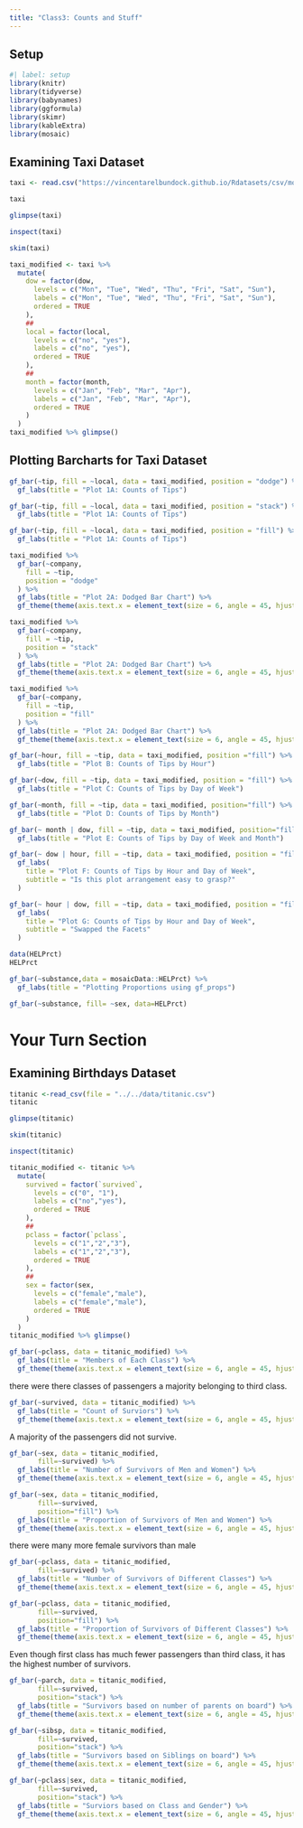 ```yaml
---
title: "Class3: Counts and Stuff"
---
```


## Setup

```r
#| label: setup
library(knitr)
library(tidyverse)
library(babynames)
library(ggformula)
library(skimr)
library(kableExtra)
library(mosaic)
```

## Examining Taxi Dataset

```r
taxi <- read.csv("https://vincentarelbundock.github.io/Rdatasets/csv/modeldata/taxi.csv")
```

```r
taxi
```

```r
glimpse(taxi)
```

```r
inspect(taxi)
```

```r
skim(taxi)
```

```r
taxi_modified <- taxi %>%
  mutate(
    dow = factor(dow,
      levels = c("Mon", "Tue", "Wed", "Thu", "Fri", "Sat", "Sun"),
      labels = c("Mon", "Tue", "Wed", "Thu", "Fri", "Sat", "Sun"),
      ordered = TRUE
    ),
    ##
    local = factor(local,
      levels = c("no", "yes"),
      labels = c("no", "yes"),
      ordered = TRUE
    ),
    ##
    month = factor(month,
      levels = c("Jan", "Feb", "Mar", "Apr"),
      labels = c("Jan", "Feb", "Mar", "Apr"),
      ordered = TRUE
    )
  )
taxi_modified %>% glimpse()
```

## Plotting Barcharts for Taxi Dataset

```r
gf_bar(~tip, fill = ~local, data = taxi_modified, position = "dodge") %>%
  gf_labs(title = "Plot 1A: Counts of Tips")
```

```r
gf_bar(~tip, fill = ~local, data = taxi_modified, position = "stack") %>%
  gf_labs(title = "Plot 1A: Counts of Tips")
```

```r
gf_bar(~tip, fill = ~local, data = taxi_modified, position = "fill") %>%
  gf_labs(title = "Plot 1A: Counts of Tips")
```

```r
taxi_modified %>%
  gf_bar(~company,
    fill = ~tip,
    position = "dodge"
  ) %>%
  gf_labs(title = "Plot 2A: Dodged Bar Chart") %>%
  gf_theme(theme(axis.text.x = element_text(size = 6, angle = 45, hjust = 1)))


```

```r
taxi_modified %>%
  gf_bar(~company,
    fill = ~tip,
    position = "stack"
  ) %>%
  gf_labs(title = "Plot 2A: Dodged Bar Chart") %>%
  gf_theme(theme(axis.text.x = element_text(size = 6, angle = 45, hjust = 1)))
```

```r
taxi_modified %>%
  gf_bar(~company,
    fill = ~tip,
    position = "fill"
  ) %>%
  gf_labs(title = "Plot 2A: Dodged Bar Chart") %>%
  gf_theme(theme(axis.text.x = element_text(size = 6, angle = 45, hjust = 1)))
```

```r
gf_bar(~hour, fill = ~tip, data = taxi_modified, position ="fill") %>%
  gf_labs(title = "Plot B: Counts of Tips by Hour")
```

```r
gf_bar(~dow, fill = ~tip, data = taxi_modified, position = "fill") %>%
  gf_labs(title = "Plot C: Counts of Tips by Day of Week")
```

```r
gf_bar(~month, fill = ~tip, data = taxi_modified, position="fill") %>%
  gf_labs(title = "Plot D: Counts of Tips by Month")
```

```r
gf_bar(~ month | dow, fill = ~tip, data = taxi_modified, position="fill") %>%
  gf_labs(title = "Plot E: Counts of Tips by Day of Week and Month")
```

```r
gf_bar(~ dow | hour, fill = ~tip, data = taxi_modified, position = "fill") %>%
  gf_labs(
    title = "Plot F: Counts of Tips by Hour and Day of Week",
    subtitle = "Is this plot arrangement easy to grasp?"
  )
```

```r
gf_bar(~ hour | dow, fill = ~tip, data = taxi_modified, position = "fill") %>%
  gf_labs(
    title = "Plot G: Counts of Tips by Hour and Day of Week",
    subtitle = "Swapped the Facets"
  )
```

```r
data(HELPrct)
HELPrct
```

```r
gf_bar(~substance,data = mosaicData::HELPrct) %>% 
  gf_labs(title = "Plotting Proportions using gf_props")
```

```r
gf_bar(~substance, fill= ~sex, data=HELPrct)

```

# Your Turn Section

## Examining Birthdays Dataset

```r
titanic <-read_csv(file = "../../data/titanic.csv")
titanic
```

```r
glimpse(titanic)
```

```r
skim(titanic)
```

```r
inspect(titanic)
```

```r
titanic_modified <- titanic %>%
  mutate(
    survived = factor(`survived`,
      levels = c("0", "1"),
      labels = c("no","yes"),
      ordered = TRUE
    ),
    ##
    pclass = factor(`pclass`,
      levels = c("1","2","3"),
      labels = c("1","2","3"),
      ordered = TRUE
    ),
    ##
    sex = factor(sex,
      levels = c("female","male"),
      labels = c("female","male"),
      ordered = TRUE
    )
  )
titanic_modified %>% glimpse()
```

```r
gf_bar(~pclass, data = titanic_modified) %>%
  gf_labs(title = "Members of Each Class") %>% 
  gf_theme(theme(axis.text.x = element_text(size = 6, angle = 45, hjust = 1)))
```

there were there classes of passengers a majority belonging to third class.

```r
gf_bar(~survived, data = titanic_modified) %>%
  gf_labs(title = "Count of Surviors") %>% 
  gf_theme(theme(axis.text.x = element_text(size = 6, angle = 45, hjust = 1)))
```

A majority of the passengers did not survive.

```r
gf_bar(~sex, data = titanic_modified,
       fill=~survived) %>%
  gf_labs(title = "Number of Survivors of Men and Women") %>% 
  gf_theme(theme(axis.text.x = element_text(size = 6, angle = 45, hjust = 1)))
```

```r
gf_bar(~sex, data = titanic_modified,
       fill=~survived,
       position="fill") %>%
  gf_labs(title = "Proportion of Survivors of Men and Women") %>% 
  gf_theme(theme(axis.text.x = element_text(size = 6, angle = 45, hjust = 1)))
```

there were many more female survivors than male

```r
gf_bar(~pclass, data = titanic_modified,
       fill=~survived) %>%
  gf_labs(title = "Number of Survivors of Different Classes") %>% 
  gf_theme(theme(axis.text.x = element_text(size = 6, angle = 45, hjust = 1)))
```

```r
gf_bar(~pclass, data = titanic_modified,
       fill=~survived,
       position="fill") %>%
  gf_labs(title = "Proportion of Survivors of Different Classes") %>% 
  gf_theme(theme(axis.text.x = element_text(size = 6, angle = 45, hjust = 1)))
```

Even though first class has much fewer passengers than third class, it has the highest number of survivors.

```r
gf_bar(~parch, data = titanic_modified,
       fill=~survived,
       position="stack") %>%
  gf_labs(title = "Survivors based on number of parents on board") %>% 
  gf_theme(theme(axis.text.x = element_text(size = 6, angle = 45, hjust = 1)))
```

```r
gf_bar(~sibsp, data = titanic_modified,
       fill=~survived,
       position="stack") %>%
  gf_labs(title = "Survivors based on Siblings on board") %>% 
  gf_theme(theme(axis.text.x = element_text(size = 6, angle = 45, hjust = 1)))
```

```r
gf_bar(~pclass|sex, data = titanic_modified,
       fill=~survived,
       position="stack") %>%
  gf_labs(title = "Surviors based on Class and Gender") %>% 
  gf_theme(theme(axis.text.x = element_text(size = 6, angle = 45, hjust = 1)))
```
